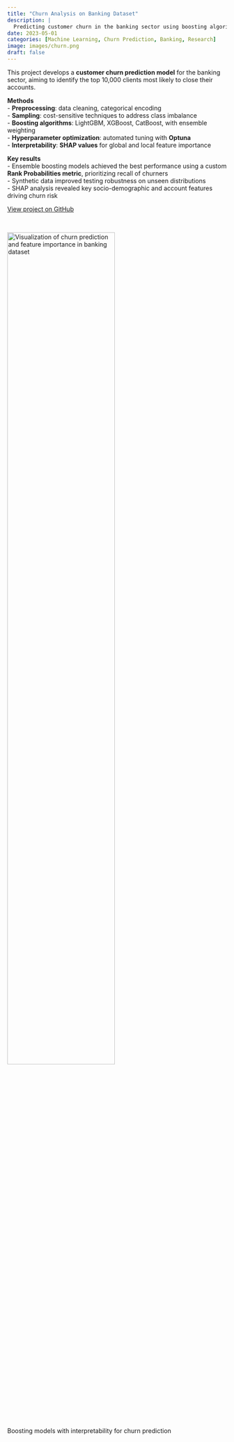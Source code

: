 ```yaml
---
title: "Churn Analysis on Banking Dataset"
description: |
  Predicting customer churn in the banking sector using boosting algorithms, Optuna optimization, and interpretable ML techniques.
date: 2023-05-01
categories: [Machine Learning, Churn Prediction, Banking, Research]
image: images/churn.png
draft: false
---
```


This project develops a **customer churn prediction model** for the banking sector, aiming to identify the top 10,000 clients most likely to close their accounts.  

**Methods**  
- **Preprocessing**: data cleaning, categorical encoding  
- **Sampling**: cost-sensitive techniques to address class imbalance  
- **Boosting algorithms**: LightGBM, XGBoost, CatBoost, with ensemble weighting  
- **Hyperparameter optimization**: automated tuning with **Optuna**  
- **Interpretability**: **SHAP values** for global and local feature importance  

**Key results**  
- Ensemble boosting models achieved the best performance using a custom **Rank Probabilities metric**, prioritizing recall of churners  
- Synthetic data improved testing robustness on unseen distributions  
- SHAP analysis revealed key socio-demographic and account features driving churn risk  

[View project on GitHub](https://github.com/emanueleiacca/Analysis-on-Churn-Banking-Modeling-Dataset){.btn target=_blank}  

<br>

<img class="img-styling" src="images/churn.png" alt="Visualization of churn prediction and feature importance in banking dataset" width="70%">

::: {.gray-italic .center-text}
Boosting models with interpretability for churn prediction
:::

